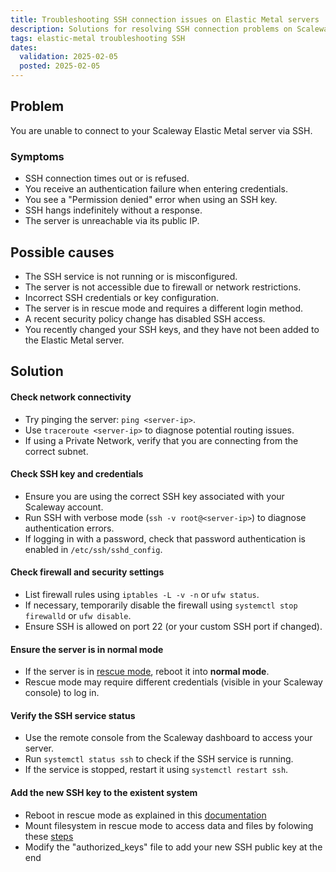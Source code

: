 ```yaml
---
title: Troubleshooting SSH connection issues on Elastic Metal servers
description: Solutions for resolving SSH connection problems on Scaleway Elastic Metal servers.
tags: elastic-metal troubleshooting SSH
dates:
  validation: 2025-02-05
  posted: 2025-02-05
---
```


## Problem
You are unable to connect to your Scaleway Elastic Metal server via SSH.

### Symptoms
- SSH connection times out or is refused.
- You receive an authentication failure when entering credentials.
- You see a "Permission denied" error when using an SSH key.
- SSH hangs indefinitely without a response.
- The server is unreachable via its public IP.

## Possible causes
- The SSH service is not running or is misconfigured.
- The server is not accessible due to firewall or network restrictions.
- Incorrect SSH credentials or key configuration.
- The server is in rescue mode and requires a different login method.
- A recent security policy change has disabled SSH access.
- You recently changed your SSH keys, and they have not been added to the Elastic Metal server.

## Solution

#### Check network connectivity
- Try pinging the server: `ping <server-ip>`.
- Use `traceroute <server-ip>` to diagnose potential routing issues.
- If using a Private Network, verify that you are connecting from the correct subnet.

#### Check SSH key and credentials
- Ensure you are using the correct SSH key associated with your Scaleway account.
- Run SSH with verbose mode (`ssh -v root@<server-ip>`) to diagnose authentication errors.
- If logging in with a password, check that password authentication is enabled in `/etc/ssh/sshd_config`.

#### Check firewall and security settings
- List firewall rules using `iptables -L -v -n` or `ufw status`.
- If necessary, temporarily disable the firewall using `systemctl stop firewalld` or `ufw disable`.
- Ensure SSH is allowed on port 22 (or your custom SSH port if changed).

#### Ensure the server is in normal mode
- If the server is in [rescue mode](/elastic-metal/how-to/use-rescue-mode/), reboot it into **normal mode**.
- Rescue mode may require different credentials (visible in your Scaleway console) to log in.

#### Verify the SSH service status
- Use the remote console from the Scaleway dashboard to access your server.
- Run `systemctl status ssh` to check if the SSH service is running.
- If the service is stopped, restart it using `systemctl restart ssh`.

#### Add the new SSH key to the existent system
- Reboot in rescue mode as explained in this [documentation](/elastic-metal/how-to/use-rescue-mode/)
- Mount filesystem in rescue mode to access data and files by folowing these [steps](/elastic-metal/troubleshooting/troubleshoot-rescue-your-data/##mounting-partitions)
- Modify the "authorized_keys" file to add your new SSH public key at the end
